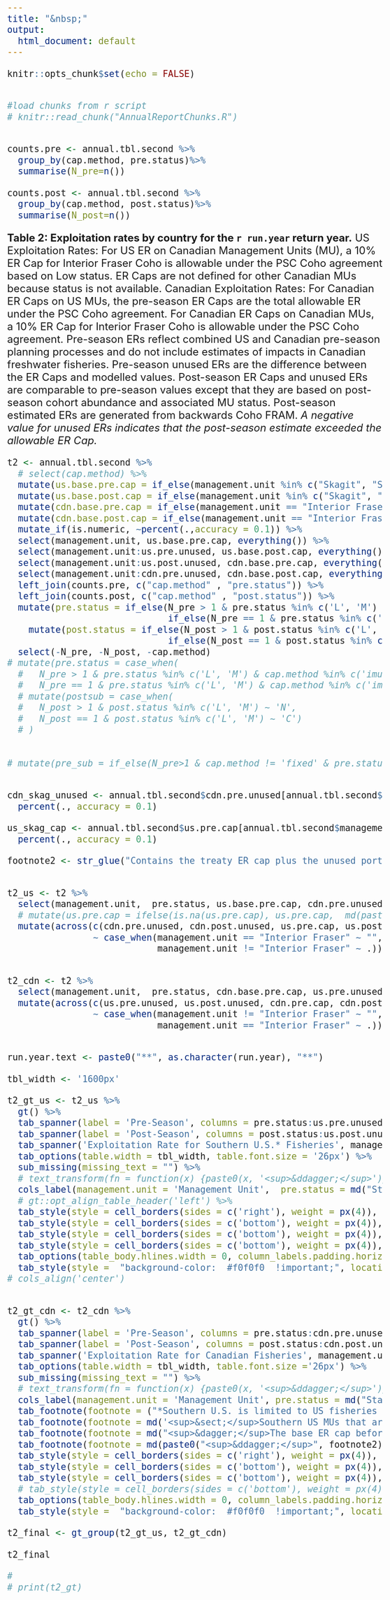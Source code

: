 ```yaml
---
title: "&nbsp;"
output:
  html_document: default
---
```


<style>
.main-container {
max-width: unset;
}
</style>


<style type="text/css">
body{
font-size: 24px;
}
</style>

```r
knitr::opts_chunk$set(echo = FALSE)


#load chunks from r script
# knitr::read_chunk("AnnualReportChunks.R")


counts.pre <- annual.tbl.second %>%
  group_by(cap.method, pre.status)%>%
  summarise(N_pre=n()) 

counts.post <- annual.tbl.second %>%
  group_by(cap.method, post.status)%>%
  summarise(N_post=n())

```

\newpage
\thispagestyle{empty}

**Table 2: Exploitation rates by country for the `r run.year` return year.**
US Exploitation Rates: For US ER on Canadian Management Units (MU), a 10% ER Cap for Interior Fraser Coho is allowable under the PSC Coho agreement based on Low status. ER Caps are not defined for other Canadian MUs because status is not available. Canadian Exploitation Rates: For Canadian ER Caps on US MUs, the pre-season ER Caps are the total allowable ER under the PSC Coho agreement. For Canadian ER Caps on Canadian MUs, a 10% ER Cap for Interior Fraser Coho is allowable under the PSC Coho agreement. Pre-season ERs reflect combined US and Canadian pre-season planning processes and do not include estimates of impacts in Canadian freshwater fisheries. Pre-season unused ERs are the difference between the ER Caps and modelled values. Post-season ER Caps and unused ERs are comparable to pre-season values except that they are based on post-season cohort abundance and associated MU status. Post-season estimated ERs are generated from backwards Coho FRAM. *A negative value for unused ERs indicates that the post-season estimate exceeded the allowable ER Cap.*


```r




t2 <- annual.tbl.second %>%
  # select(cap.method) %>%
  mutate(us.base.pre.cap = if_else(management.unit %in% c("Skagit", "Stillaguamish", "Snohomish", "Hood Canal", "US Strait JDF", "Quillayute", "Hoh", "Queets", "Grays Harbor"), us.pre.cap - cdn.pre.unused,  us.pre.cap)) %>%
  mutate(us.base.post.cap = if_else(management.unit %in% c("Skagit", "Stillaguamish", "Snohomish", "Hood Canal", "US Strait JDF", "Quillayute", "Hoh", "Queets", "Grays Harbor"), us.post.cap - cdn.post.unused,  us.post.cap)) %>%
  mutate(cdn.base.pre.cap = if_else(management.unit == "Interior Fraser", cdn.pre.cap - us.pre.unused, cdn.pre.cap))  %>%
  mutate(cdn.base.post.cap = if_else(management.unit == "Interior Fraser", cdn.post.cap - us.post.unused, cdn.post.cap))  %>%
  mutate_if(is.numeric, ~percent(.,accuracy = 0.1)) %>%
  select(management.unit, us.base.pre.cap, everything()) %>%
  select(management.unit:us.pre.unused, us.base.post.cap, everything()) %>%
  select(management.unit:us.post.unused, cdn.base.pre.cap, everything()) %>%
  select(management.unit:cdn.pre.unused, cdn.base.post.cap, everything()) %>%
  left_join(counts.pre, c("cap.method" , "pre.status")) %>%
  left_join(counts.post, c("cap.method" , "post.status")) %>%
  mutate(pre.status = if_else(N_pre > 1 & pre.status %in% c('L', 'M') & cap.method %in% c('imu', 'omu'), paste0('N', pre.status),  
                              if_else(N_pre == 1 & pre.status %in% c('L', 'M') & cap.method %in% c('imu', 'omu'), paste0('C', pre.status), post.status))) %>%
    mutate(post.status = if_else(N_post > 1 & post.status %in% c('L', 'M') & cap.method %in% c('imu', 'omu'), paste0('N', post.status),  
                              if_else(N_post == 1 & post.status %in% c('L', 'M') & cap.method %in% c('imu', 'omu'), paste0('C', post.status), post.status))) %>%
  select(-N_pre, -N_post, -cap.method)
# mutate(pre.status = case_when(
  #   N_pre > 1 & pre.status %in% c('L', 'M') & cap.method %in% c('imu', 'omu')  ~ paste0('C', pre.status),
  #   N_pre == 1 & pre.status %in% c('L', 'M') & cap.method %in% c('imu', 'omu') ~ paste0('N', pre.status))) %>%
  # mutate(postsub = case_when(
  #   N_post > 1 & post.status %in% c('L', 'M') ~ 'N',
  #   N_post == 1 & post.status %in% c('L', 'M') ~ 'C')
  # ) 
  
  
# mutate(pre_sub = if_else(N_pre>1 & cap.method != 'fixed' & pre.status != 'A', 'C', 'N'))


cdn_skag_unused <- annual.tbl.second$cdn.pre.unused[annual.tbl.second$management.unit == "Skagit"] %>%
  percent(., accuracy = 0.1)

us_skag_cap <- annual.tbl.second$us.pre.cap[annual.tbl.second$management.unit == "Skagit"] %>%
  percent(., accuracy = 0.1)

footnote2 <- str_glue("Contains the treaty ER cap plus the unused portion of the intercepting party's ER. For example, in the preseason, Skagit includes US share plus the unused {cdn_skag_unused} Canadian allocation, totaling {us_skag_cap} total US allocation.")


t2_us <- t2 %>%
  select(management.unit,  pre.status, us.base.pre.cap, cdn.pre.unused, us.pre.cap:us.pre.unused, post.status, us.base.post.cap, cdn.post.unused, us.post.cap:us.post.unused) %>%
  # mutate(us.pre.cap = ifelse(is.na(us.pre.cap), us.pre.cap,  md(paste0(us.pre.cap, '&dagger;')))) %>%
  mutate(across(c(cdn.pre.unused, cdn.post.unused, us.pre.cap, us.post.cap),
                ~ case_when(management.unit == "Interior Fraser" ~ "",
                            management.unit != "Interior Fraser" ~ .)))


t2_cdn <- t2 %>%
  select(management.unit,  pre.status, cdn.base.pre.cap, us.pre.unused, cdn.pre.cap:cdn.pre.unused, post.status, cdn.base.post.cap, us.post.unused, cdn.post.cap:cdn.post.unused) %>%
  mutate(across(c(us.pre.unused, us.post.unused, cdn.pre.cap, cdn.post.cap),
                ~ case_when(management.unit != "Interior Fraser" ~ "",
                            management.unit == "Interior Fraser" ~ .)))


run.year.text <- paste0("**", as.character(run.year), "**")

tbl_width <- '1600px'

t2_gt_us <- t2_us %>%
  gt() %>%
  tab_spanner(label = 'Pre-Season', columns = pre.status:us.pre.unused) %>%
  tab_spanner(label = 'Post-Season', columns = post.status:us.post.unused) %>%
  tab_spanner('Exploitation Rate for Southern U.S.* Fisheries', management.unit:us.post.unused) %>%
  tab_options(table.width = tbl_width, table.font.size = '26px') %>%
  sub_missing(missing_text = "") %>%
  # text_transform(fn = function(x) {paste0(x, '<sup>&ddagger;</sup>')}, locations = cells_body(columns = c(us.pre.cap, us.post.cap), rows = 4:12)) %>%
  cols_label(management.unit = 'Management Unit',  pre.status = md("Status<sup>&sect;</sup>"), us.base.pre.cap = md("Base Cap<sup>&dagger;</sup>"), cdn.pre.unused = 'CDN unused',	us.pre.cap = md('Cap + Unused<sup>&ddagger;</sup>'),	us.pre.model = 'Model',	us.pre.unused = 'Unused', post.status= md("Status<sup>&sect;</sup>"),	us.base.post.cap = md("Base Cap<sup>&dagger;</sup>"),	cdn.post.unused = 'CDN Unused',	us.post.cap = md('Cap + Unused<sup>&ddagger;</sup>'),	us.post.estd = 'Model',	us.post.unused = 'Unused') %>%
  # gt::opt_align_table_header('left') %>%
  tab_style(style = cell_borders(sides = c('right'), weight = px(4)), locations = cells_body(columns = c(1,7,13))) %>%
  tab_style(style = cell_borders(sides = c('bottom'), weight = px(4)), locations = cells_column_labels(columns = c(2:13))) %>%
  tab_style(style = cell_borders(sides = c('bottom'), weight = px(4)), locations = cells_body(columns = c(2:13), rows = 12)) %>%
  tab_style(style = cell_borders(sides = c('bottom'), weight = px(4)), locations = cells_column_labels(columns = c(2:13))) %>%
  tab_options(table_body.hlines.width = 0, column_labels.padding.horizontal = px(10), data_row.padding.horizontal = px(10)) %>%  
  tab_style(style =  "background-color:  #f0f0f0  !important;", locations = cells_body(rows=c(2,4,6,8,10,12))) 
# cols_align('center')


t2_gt_cdn <- t2_cdn %>%
  gt() %>%
  tab_spanner(label = 'Pre-Season', columns = pre.status:cdn.pre.unused ) %>%
  tab_spanner(label = 'Post-Season', columns = post.status:cdn.post.unused) %>%
  tab_spanner('Exploitation Rate for Canadian Fisheries', management.unit:cdn.post.unused)%>%
  tab_options(table.width = tbl_width, table.font.size ='26px') %>%
  sub_missing(missing_text = "") %>%
  # text_transform(fn = function(x) {paste0(x, '<sup>&ddagger;</sup>')}, locations = cells_body(columns = c(cdn.pre.cap, cdn.post.cap), rows = 2)) %>%
  cols_label(management.unit = 'Management Unit', pre.status = md("Status<sup>&sect;</sup>"), cdn.base.pre.cap	 = md("Base Cap<sup>&dagger;</sup>"), us.pre.unused	 = 'US unused',	cdn.pre.cap	 = md('Cap + Unused<sup>&ddagger;</sup>'),	cdn.pre.model = 'Model', cdn.pre.unused = 'Unused', post.status= md("Status<sup>&sect;</sup>"),	cdn.base.post.cap	 = md("Base Cap<sup>&dagger;</sup>"),	us.post.unused = 'US Unused',	cdn.post.cap = md('Cap + Unused<sup>&ddagger;</sup>'), cdn.post.estd	 = 'Model',	cdn.post.unused = 'Unused') %>%
  tab_footnote(footnote = ("*Southern U.S. is limited to US fisheries south of the Canadian border.")) %>%
  tab_footnote(footnote = md('<sup>&sect;</sup>Southern US MUs that are in Low or Moderate status are assigned a "N"ormal or "C"omposite condition.  See [PST](https://www.psc.org/about-us/history-purpose/pacific-salmon-treaty/) chapter 5 paragraphs 9 (b) and &#40;c).')) %>%
  tab_footnote(footnote = md("<sup>&dagger;</sup>The base ER cap before the unused portion from the intercepting party is included. See PST chapter 5 paragraphs 8 through 9.")) %>%
  tab_footnote(footnote = md(paste0("<sup>&ddagger;</sup>", footnote2)))  %>%
  tab_style(style = cell_borders(sides = c('right'), weight = px(4)), locations = cells_body(columns = c(1,7,13))) %>%
  tab_style(style = cell_borders(sides = c('bottom'), weight = px(4)), locations = cells_column_labels(columns = c(2:13))) %>%
  tab_style(style = cell_borders(sides = c('bottom'), weight = px(4)), locations = cells_body(columns = c(2:13), rows = 12)) %>%
  # tab_style(style = cell_borders(sides = c('bottom'), weight = px(4)), locations = cells_column_labels(columns = c(2:13))) %>%
  tab_options(table_body.hlines.width = 0, column_labels.padding.horizontal = px(10), data_row.padding.horizontal = px(10)) %>%
  tab_style(style =  "background-color:  #f0f0f0  !important;", locations = cells_body(rows=c(2,4,6,8,10,12)))  

t2_final <- gt_group(t2_gt_us, t2_gt_cdn)

t2_final

#
# print(t2_gt)



```


